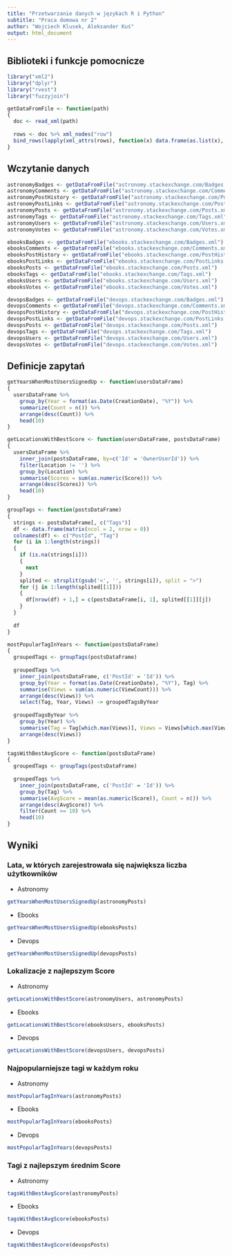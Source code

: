 ```yaml
---
title: "Przetwarzanie danych w językach R i Python"
subtitle: "Praca domowa nr 2"
author: "Wojciech Klusek, Aleksander Kuś"
output: html_document
---
```


## Biblioteki i funkcje pomocnicze

```r
library("xml2")
library("dplyr")
library("rvest")
library("fuzzyjoin")

getDataFromFile <- function(path)
{
  doc <- read_xml(path)
  
  rows <- doc %>% xml_nodes("row")
  bind_rows(lapply(xml_attrs(rows), function(x) data.frame(as.list(x), stringsAsFactors=FALSE)))
}
```

## Wczytanie danych

```r

astronomyBadges <- getDataFromFile("astronomy.stackexchange.com/Badges.xml")
astronomyComments <- getDataFromFile("astronomy.stackexchange.com/Comments.xml")
astronomyPostHistory <- getDataFromFile("astronomy.stackexchange.com/PostHistory.xml")
astronomyPostLinks <- getDataFromFile("astronomy.stackexchange.com/PostLinks.xml")
astronomyPosts <- getDataFromFile("astronomy.stackexchange.com/Posts.xml")
astronomyTags <- getDataFromFile("astronomy.stackexchange.com/Tags.xml")
astronomyUsers <- getDataFromFile("astronomy.stackexchange.com/Users.xml")
astronomyVotes <- getDataFromFile("astronomy.stackexchange.com/Votes.xml")

ebooksBadges <- getDataFromFile("ebooks.stackexchange.com/Badges.xml")
ebooksComments <- getDataFromFile("ebooks.stackexchange.com/Comments.xml")
ebooksPostHistory <- getDataFromFile("ebooks.stackexchange.com/PostHistory.xml")
ebooksPostLinks <- getDataFromFile("ebooks.stackexchange.com/PostLinks.xml")
ebooksPosts <- getDataFromFile("ebooks.stackexchange.com/Posts.xml")
ebooksTags <- getDataFromFile("ebooks.stackexchange.com/Tags.xml")
ebooksUsers <- getDataFromFile("ebooks.stackexchange.com/Users.xml")
ebooksVotes <- getDataFromFile("ebooks.stackexchange.com/Votes.xml")

devopsBadges <- getDataFromFile("devops.stackexchange.com/Badges.xml")
devopsComments <- getDataFromFile("devops.stackexchange.com/Comments.xml")
devopsPostHistory <- getDataFromFile("devops.stackexchange.com/PostHistory.xml")
devopsPostLinks <- getDataFromFile("devops.stackexchange.com/PostLinks.xml")
devopsPosts <- getDataFromFile("devops.stackexchange.com/Posts.xml")
devopsTags <- getDataFromFile("devops.stackexchange.com/Tags.xml")
devopsUsers <- getDataFromFile("devops.stackexchange.com/Users.xml")
devopsVotes <- getDataFromFile("devops.stackexchange.com/Votes.xml")

```

## Definicje zapytań

```r
getYearsWhenMostUsersSignedUp <- function(usersDataFrame)
{
  usersDataFrame %>%
    group_by(Year = format(as.Date(CreationDate), "%Y")) %>%
    summarize(Count = n()) %>%
    arrange(desc(Count)) %>%
    head(10)
}

getLocationsWithBestScore <- function(usersDataFrame, postsDataFrame)
{
  usersDataFrame %>%
    inner_join(postsDataFrame, by=c('Id' = 'OwnerUserId')) %>%
    filter(Location != '') %>%
    group_by(Location) %>%
    summarise(Scores = sum(as.numeric(Score))) %>%
    arrange(desc(Scores)) %>%
    head(10)
}

groupTags <- function(postsDataFrame)
{
  strings <- postsDataFrame[, c("Tags")]
  df <- data.frame(matrix(ncol = 2, nrow = 0))
  colnames(df) <- c("PostId", "Tag")
  for (i in 1:length(strings))
  {
    if (is.na(strings[i]))
    {
      next
    }
    splited <- strsplit(gsub('<', '', strings[i]), split = ">")
    for (j in 1:length(splited[[1]]))
    {
      df[nrow(df) + 1,] = c(postsDataFrame[i, 1], splited[[1]][j])
    }
  }
  
  df
}

mostPopularTagInYears <- function(postsDataFrame)
{
  groupedTags <- groupTags(postsDataFrame)
  
  groupedTags %>%
    inner_join(postsDataFrame, c('PostId' = 'Id')) %>%
    group_by(Year = format(as.Date(CreationDate), "%Y"), Tag) %>%
    summarise(Views = sum(as.numeric(ViewCount))) %>%
    arrange(desc(Views)) %>%
    select(Tag, Year, Views) -> groupedTagsByYear
  
  groupedTagsByYear %>%
    group_by(Year) %>%
    summarise(Tag = Tag[which.max(Views)], Views = Views[which.max(Views)]) %>%
    arrange(desc(Views))
}

tagsWithBestAvgScore <- function(postsDataFrame)
{
  groupedTags <- groupTags(postsDataFrame)
  
  groupedTags %>%
    inner_join(postsDataFrame, c('PostId' = 'Id')) %>%
    group_by(Tag) %>%
    summarise(AvgScore = mean(as.numeric(Score)), Count = n()) %>%
    arrange(desc(AvgScore)) %>%
    filter(Count >= 10) %>%
    head(10)
}

```

## Wyniki


### Lata, w których zarejestrowała się największa liczba użytkowników

- Astronomy

```r
getYearsWhenMostUsersSignedUp(astronomyPosts)
```

- Ebooks

```r
getYearsWhenMostUsersSignedUp(ebooksPosts)
```

- Devops

```r
getYearsWhenMostUsersSignedUp(devopsPosts)
```

### Lokalizacje z najlepszym Score

- Astronomy

```r
getLocationsWithBestScore(astronomyUsers, astronomyPosts)
```

- Ebooks

```r
getLocationsWithBestScore(ebooksUsers, ebooksPosts)
```

- Devops

```r
getLocationsWithBestScore(devopsUsers, devopsPosts)
```

### Najpopularniejsze tagi w każdym roku

- Astronomy

```r
mostPopularTagInYears(astronomyPosts)
```

- Ebooks

```r
mostPopularTagInYears(ebooksPosts)
```

- Devops

```r
mostPopularTagInYears(devopsPosts)
```

### Tagi z najlepszym średnim Score

- Astronomy

```r
tagsWithBestAvgScore(astronomyPosts)
```

- Ebooks

```r
tagsWithBestAvgScore(ebooksPosts)
```

- Devops

```r
tagsWithBestAvgScore(devopsPosts)
```